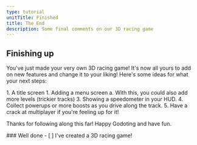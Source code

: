 ```yaml
---
type: tutorial
unitTitle: Finished
title: The End
description: Some final comments on our 3D racing game
---
```



## Finishing up

You've just made your very own 3D racing game! It's now all yours to add on new features and change it to your liking!
Here's some ideas for what your next steps:

<Steps>
1. A title screen
1. Adding a menu screen
    a. With this, you could also add more levels (trickier tracks)
3. Showing a speedometer in your HUD.
4. Collect powerups or more boosts as you drive along the track.
5. Have a crack at multiplayer if you're feeling up for it!
</Steps>

Thanks for following along this far! Happy Godoting and have fun.


<Box>
### Well done
<Checklist>
- [ ] I've created a 3D racing game!
</Checklist>
</Box>